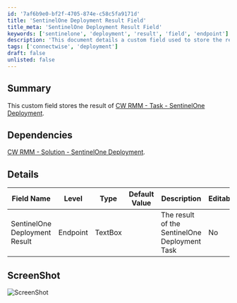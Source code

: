 ```yaml
---
id: '7af6b9e0-bf2f-4705-874e-c58c5fa9171d'
title: 'SentinelOne Deployment Result Field'
title_meta: 'SentinelOne Deployment Result Field'
keywords: ['sentinelone', 'deployment', 'result', 'field', 'endpoint']
description: 'This document details a custom field used to store the result of the SentinelOne deployment task within ConnectWise RMM. It includes dependencies, field details, and a screenshot for reference.'
tags: ['connectwise', 'deployment']
draft: false
unlisted: false
---
```

## Summary

This custom field stores the result of [CW RMM - Task - SentinelOne Deployment](https://proval.itglue.com/DOC-5078775-15806354).

## Dependencies

[CW RMM - Solution - SentinelOne Deployment](https://proval.itglue.com/DOC-5078775-15822040).

## Details

| Field Name                        | Level    | Type     | Default Value | Description                                   | Editable |
|-----------------------------------|----------|----------|---------------|-----------------------------------------------|----------|
| SentinelOne Deployment Result      | Endpoint | TextBox  |               | The result of the SentinelOne Deployment Task | No       |

## ScreenShot

![ScreenShot](../../../static/img/Endpoint---SentinelOne-Deployment-Result/image_1.png)











